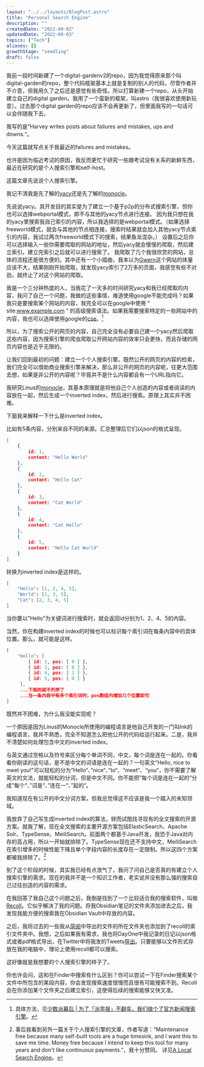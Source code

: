 ```yaml
---
layout: "../../layouts/BlogPost.astro"
title: "Personal Search Engine"
description: ""
createdDate: "2022-09-02"
updatedDate: "2022-09-03"
topics: ["Tech"]
aliases: []
growthStage: "seedling"
draft: false
---
```


我前一段时间新建了一个digital-gardenv2的repo，因为我觉得原来那个叫digital-garden的repo，整个代码框架基本上就是复制的别人的代码，尽管作者并不介意，但我用久了之后还是感觉有些奇怪。所以打算新建一个repo，从头开始建立自己的digital garden。我用了一个蛮新的框架，叫astro（我很喜欢使用新玩意）。过去那个digital garden的repo应该不会再更新了，但里面我写的一句话可以会伴随我下去。

我写的是“Harvey writes posts about failures and mistakes, ups and downs.“。

今天这篇就写点关于我最近的failures and mistakes。

也许是因为临近考试的原因，我反而更忙于研究一些跟考试没有关系的新鲜东西，最近在研究的是个人搜索引擎和self-host。

这篇文章先说说个人搜索引擎。

我记不清我是先了解的[yacy](yacy.net)还是先了解的[monocle](https://github.com/thesephist/monocle)。

先说说yacy。其开发目的其实是为了建立一个基于p2p的分布式搜索引擎，但你也可以选择webportal模式，即不与其他的yacy节点进行连接。
因为我只想在我的yacy里搜索我自己索引的内容，所以我选择的是webportal模式。（如果选择freeworld模式，就会与其他的节点相连接，搜索时结果就会加入其他yacy节点索引的内容，我试过两次freeworld模式下的搜索，结果鱼龙混杂。）
设置后之后你可以选择输入一些你需要爬取的网站的地址，然后yacy就会慢慢的爬取，然后建立索引。建立完索引之后就可以进行搜索了。
我爬取了几个我很欣赏的网站，总体的流程还是很方便的。其中还有一个小插曲，我本以为[Gwern](https://www.gwern.net)这个网站的体量应该不大，结果刚刚开始爬取，就发现yacy索引了2万多的页面，我感觉有些不对劲，就终止了对这个网站的爬取。

我是一个三分钟热度的人，当我花了一天多的时间研究yacy和我已经爬取的内容，我问了自己一个问题，我做的这些事情，难道使用google不能完成吗？如果我只是要搜索某个网站的内容，我完全可以在google中使用 “ site:www.example.com ” 的高级搜索语法。如果我需要搜索特定的一些网站中的内容，我也可以选择使用google的[cse](https://cse.google.com)。[^1]

[^1]: 具体方法，见[少数派幕后 | 为了「派早报」不翻车，我们做个了官方新闻搜索引擎](https://sspai.com/prime/story/whitelisted-news-custom-search)。

所以，为了搜索公开的网页的内容，自己完全没有必要自己建一个yacy然后爬取这些内容，因为搜索引擎的爬虫爬取公开网站内容的效率只会更快，而且存储的网页内容也是近乎无限的。

让我们回到最初的问题：建立一个个人搜索引擎。既然公开的网页的内容的检索，我们完全可以借助商业搜索引擎来解决，那么非公开的网页的内容呢，往更大范围去想，如果是非公开的内容呢？毕竟并不是什么内容都会有一个URL指向它。

我研究Linus的[monocle](https://github.com/thesephist/monocle)，其基本原理就是将他自己个人创造的内容或者阅读的内容放在一起，然后生成一个inverted index，然后进行搜索。原理上其实并不困难。

下面我来解释一下什么是inverted index。

比如有5条内容，分别来自不同的来源。汇总整理后它们以json的格式呈现。

```json
[
	{
		id: 1,
		content: "Hello World"
	},
	{
		id: 2,
		content: "Hello Cat"
	},
	{
		id: 3,
		content: "Cat World"
	},
	{
		id: 4,
		content: "Cat Hello"
	},
	{
		id: 5,
		content: "Hello Cat World"
	}
]
```

转换为inverted index是这样的。

```json
[
	"Hello": [1, 2, 4, 5],
	"World": [1, 3, 5],
	"Cat": [2, 3, 4, 5]
]
```

当你要以"Hello"为关键词进行搜索时，就会返回id分别为1、2、4、5的内容。

当然，你在构建inverted index的时候也可以标识每个索引词在每条内容中的具体位置。那么，就可能是这样。

```json
[
	"Hello": [
		{ id: 1, pos: [ 0 ] }, 
		{ id: 2, pos: [ 0 ] }, 
		{ id: 4, pos: [ 1 ] },
    	{ id: 5, pos: [ 0 ] }
	 ],
	 ...下面的就不列举了
	 ...当一条内容中有多个索引词时，pos数组内增加几个位置即可
]
```

既然并不困难，为什么我没能实现呢？

一个原因是因为Linus的Monocle所使用的编程语言是他自己开发的一门叫Ink的编程语言，我并不熟悉，完全不知道怎么把他公开的代码给运行起来。二是，我并不清楚如何处理包含中文的inverted index。

与英文通过空格以及符号来区分每个单词不同，中文，每个词是连在一起的。你看看你刚读的这句话，是不是中文的词语是连在一起的？一句英文“Hello, nice to meet you!"可以轻松的分为“Hello“、”nice“、”to“、“meet“、“you“，你不需要了解英文的文法，就能轻松的分词，但是中文不同。你不能把”每个词是连在一起的“分成”每个“、”词是“、”连在一“、”起的“。

我知道现在有公开的中文分词方案，但我总觉得这不应该是我一个踏入的未知领域。

我放弃了自己写生成inverted index的算法，转而试图找寻现有的全文搜索的开源方案。就我了解，现在全文搜索的主要开源方案包括ElasticSearch、Apache Solr、TypeSense、MeiliSearch。前面两个都基于Java开发，我恐于Java对内存的高占用，所以一开始就排除了。TypeSense现在还不支持中文，MeiliSearch在索引增多的时候性能下降且单个字段内容的长度存在一定限制。所以这四个方案都被我排除了。[^2]

[^2]: 事后我看到另外一篇关于个人搜索引擎的文章，作者写道：“Maintenance free because many self-built tools are a huge timesink, and I want this to save me time. Money free because I intend to keep this tool for many years and don't like continuous payments.”，我十分赞同。 详见[A Local Search Engine](https://siboehm.com/articles/21/a-local-search-engine)。

到了这个阶段的时候，其实我已经有点泄气了，我问了问自己是否真的有建立个人搜索引擎的需求。现在的我并不是一个知识工作者，老实说并没有那么强的搜索自己过往创造的内容的需求。

在我回答了我自己这个问题之后，我倒是找到了一个比较适合我的搜索软件，叫做[Recoll](https://www.lesbonscomptes.com/recoll/)。它似乎解决了我的问题。将我Obsidian笔记的文件夹添加进去之后，我发现我能方便的搜索我在Obsidian Vault中存放的内容。

之后，我将过去的一些我从[简阅](http://ksria.com/simpread/)中导出的文件的所在文件夹也添加到了recoll的索引文件夹中。我想，之后如果我有需求，我也将DayOne中我记录的日记以json格式或者pdf格式导出，在Twitter中将我发的Tweets[导出](https://help.twitter.com/en/managing-your-account/how-to-download-your-twitter-archive)。只要能够以文件形式存放在我的电脑中，理论上使用recoll都可以搜索。

这好像就是我想要的个人搜索引擎的样子了。

你也许会问，这和在Finder中搜索有什么区别？你可以尝试一下在Finder搜索某个文件中所包含的某段内容，你会发现搜索速度很慢而且很有可能搜索不到。Recoll会在你添加某个文件夹之后建立索引，这使得后续的搜索能够又快又准。